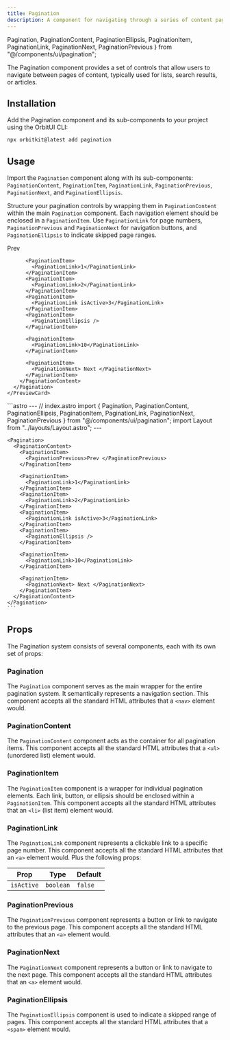 ```yaml
---
title: Pagination
description: A component for navigating through a series of content pages.
---
```


  Pagination,
  PaginationContent,
  PaginationEllipsis,
  PaginationItem,
  PaginationLink,
  PaginationNext,
  PaginationPrevious
} from "@/components/ui/pagination";


The Pagination component provides a set of controls that allow users to navigate between pages of content, typically used for lists, search results, or articles.

## Installation

Add the Pagination component and its sub-components to your project using the OrbitUI CLI:

```bash
npx orbitkit@latest add pagination
```

## Usage

Import the `Pagination` component along with its sub-components: `PaginationContent`, `PaginationItem`, `PaginationLink`, `PaginationPrevious`, `PaginationNext`, and `PaginationEllipsis`.

Structure your pagination controls by wrapping them in `PaginationContent` within the main `Pagination` component. Each navigation element should be enclosed in a `PaginationItem`. Use `PaginationLink` for page numbers, `PaginationPrevious` and `PaginationNext` for navigation buttons, and `PaginationEllipsis` to indicate skipped page ranges.

<Tabs>
  <TabItem label="Preview">
    <PreviewCard>
      <Pagination>
        <PaginationContent>
          <PaginationItem>
            <PaginationPrevious>Prev </PaginationPrevious>
          </PaginationItem>

          <PaginationItem>
            <PaginationLink>1</PaginationLink>
          </PaginationItem>
          <PaginationItem>
            <PaginationLink>2</PaginationLink>
          </PaginationItem>
          <PaginationItem>
            <PaginationLink isActive>3</PaginationLink>
          </PaginationItem>
          <PaginationItem>
            <PaginationEllipsis />
          </PaginationItem>

          <PaginationItem>
            <PaginationLink>10</PaginationLink>
          </PaginationItem>

          <PaginationItem>
            <PaginationNext> Next </PaginationNext>
          </PaginationItem>
        </PaginationContent>
      </Pagination>
    </PreviewCard>
  </TabItem>
  <TabItem label="Code">
    ```astro
    ---
    // index.astro
    import {
      Pagination,
      PaginationContent,
      PaginationEllipsis,
      PaginationItem,
      PaginationLink,
      PaginationNext,
      PaginationPrevious
    } from "@/components/ui/pagination";
    import Layout from "../layouts/Layout.astro";
    ---

    <Pagination>
      <PaginationContent>
        <PaginationItem>
          <PaginationPrevious>Prev </PaginationPrevious>
        </PaginationItem>

        <PaginationItem>
          <PaginationLink>1</PaginationLink>
        </PaginationItem>
        <PaginationItem>
          <PaginationLink>2</PaginationLink>
        </PaginationItem>
        <PaginationItem>
          <PaginationLink isActive>3</PaginationLink>
        </PaginationItem>
        <PaginationItem>
          <PaginationEllipsis />
        </PaginationItem>

        <PaginationItem>
          <PaginationLink>10</PaginationLink>
        </PaginationItem>

        <PaginationItem>
          <PaginationNext> Next </PaginationNext>
        </PaginationItem>
      </PaginationContent>
    </Pagination>
    ```

  </TabItem>
</Tabs>

## Props

The Pagination system consists of several components, each with its own set of props:

### Pagination

The `Pagination` component serves as the main wrapper for the entire pagination system. It semantically represents a navigation section. This component accepts all the standard HTML attributes that a `<nav>` element would.

### PaginationContent

The `PaginationContent` component acts as the container for all pagination items. This component accepts all the standard HTML attributes that a `<ul>` (unordered list) element would.

### PaginationItem

The `PaginationItem` component is a wrapper for individual pagination elements. Each link, button, or ellipsis should be enclosed within a `PaginationItem`. This component accepts all the standard HTML attributes that an `<li>` (list item) element would.

### PaginationLink

The `PaginationLink` component represents a clickable link to a specific page number. This component accepts all the standard HTML attributes that an `<a>` element would. Plus the following props:

| Prop       | Type      | Default |
| ---------- | --------- | ------- |
| `isActive` | `boolean` | `false` |

### PaginationPrevious

The `PaginationPrevious` component represents a button or link to navigate to the previous page. This component accepts all the standard HTML attributes that an `<a>` element would.

### PaginationNext

The `PaginationNext` component represents a button or link to navigate to the next page. This component accepts all the standard HTML attributes that an `<a>` element would.

### PaginationEllipsis

The `PaginationEllipsis` component is used to indicate a skipped range of pages. This component accepts all the standard HTML attributes that a `<span>` element would.
